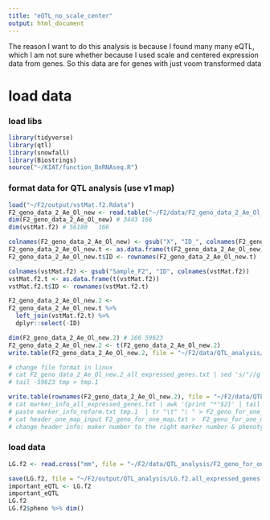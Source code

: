 ```yaml
---
title: "eQTL_no_scale_center"
output: html_document
---
```


The reason I want to do this analysis is because I found many many eQTL, which I am not sure whether because I used scale and centered expression data from genes. So this data are for genes with just voom transformed data 

# load data 
### load libs
```r
library(tidyverse)
library(qtl)
library(snowfall)
library(Biostrings)
source("~/KIAT/function_BnRNAseq.R")
```

### format data for QTL analysis (use v1 map)
```r
load("~/F2/output/vstMat.f2.Rdata")
F2_geno_data_2_Ae_Ol_new <- read.table("~/F2/data/F2_geno_data_2_Ae_Ol_new.txt")
dim(F2_geno_data_2_Ae_Ol_new) # 3443 166 
dim(vstMat.f2) # 56180   166

colnames(F2_geno_data_2_Ae_Ol_new) <- gsub("X", "ID_", colnames(F2_geno_data_2_Ae_Ol_new))
F2_geno_data_2_Ae_Ol_new.t <- as.data.frame(t(F2_geno_data_2_Ae_Ol_new))
F2_geno_data_2_Ae_Ol_new.t$ID <- rownames(F2_geno_data_2_Ae_Ol_new.t)

colnames(vstMat.f2) <- gsub("Sample_F2", "ID", colnames(vstMat.f2))
vstMat.f2.t <- as.data.frame(t(vstMat.f2))
vstMat.f2.t$ID <- rownames(vstMat.f2.t)

F2_geno_data_2_Ae_Ol_new.2 <- 
F2_geno_data_2_Ae_Ol_new.t %>% 
  left_join(vstMat.f2.t) %>% 
  dplyr::select(-ID) 

dim(F2_geno_data_2_Ae_Ol_new.2) # 166 59623 
F2_geno_data_2_Ae_Ol_new.2 <- t(F2_geno_data_2_Ae_Ol_new.2)
write.table(F2_geno_data_2_Ae_Ol_new.2, file = "~/F2/data/QTL_analysis/F2_geno_data_2_Ae_Ol_new.2_all_expressed_genes_no_scale_center.txt") 
```

```r
# change file format in linux 
# cat F2_geno_data_2_Ae_Ol_new.2_all_expressed_genes.txt | sed 's/"//g' | awk '{first = $1; $1 = ""; print $0}' > tmp 
# tail -59623 tmp > tmp.1 

write.table(rownames(F2_geno_data_2_Ae_Ol_new.2), file = "~/F2/data/QTL_analysis/marker_info_all_expressed_genes.txt" )
# cat marker_info_all_expressed_genes.txt | awk '{print "*"$2}' | tail -59623 | sed 's/"//g' > marker_info_reform.txt
# paste marker_info_reform.txt tmp.1  | tr "\t" "\ " > F2_geno_for_one_map.txt 
# cat header_one_map_input F2_geno_for_one_map.txt >  F2_geno_for_one_map_final_all_expressed_gene.txt 
# change header info: maker number to the right marker number & phenotype data number 
```

### load data 
```r
LG.f2 <- read.cross("mm", file = "~/F2/data/QTL_analysis/F2_geno_for_one_map_final_all_expressed_gene_no_scale_center.txt", mapfile = "~/F2/data/QTL_analysis/LG.f2.madmapper.map") ### takes one day to read in this data... 

save(LG.f2, file = "~/F2/output/QTL_analysis/LG.f2.all_expressed_genes.Rdata")
important_eQTL <- LG.f2 
important_eQTL
LG.f2
LG.f2$pheno %>% dim()
```
